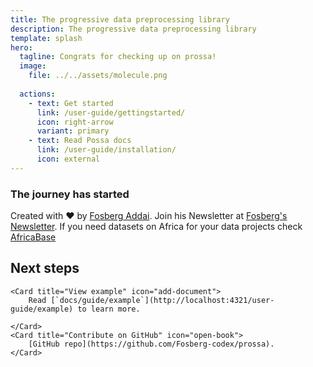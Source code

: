 ```yaml
---
title: The progressive data preprocessing library
description: The progressive data preprocessing library
template: splash
hero:
  tagline: Congrats for checking up on prossa! 
  image:
    file: ../../assets/molecule.png
  
  actions:
    - text: Get started
      link: /user-guide/gettingstarted/
      icon: right-arrow
      variant: primary
    - text: Read Possa docs
      link: /user-guide/installation/
      icon: external
---
```


### The journey has started
Created with ❤️ by [Fosberg Addai](https://www.linkedin.com/in/addai-fosberg-53a6991a7/). Join his Newsletter at [Fosberg's Newsletter](https://codeandlifebyfosberg.beehiiv.com/subscribe). If you need 
datasets on Africa for your data projects check [AfricaBase](https://www.africabase.vercel.app/)


## Next steps

<CardGrid >
	
	<Card title="View example" icon="add-document">
		Read [`docs/guide/example`](http://localhost:4321/user-guide/example) to learn more.

	</Card>
	<Card title="Contribute on GitHub" icon="open-book">
		[GitHub repo](https://github.com/Fosberg-codex/prossa).
	</Card>
	
</CardGrid>
